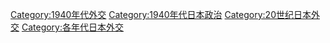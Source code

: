 [[Category:1940年代外交|Category:1940年代外交]]
[[Category:1940年代日本政治|Category:1940年代日本政治]]
[[Category:20世纪日本外交|Category:20世纪日本外交]]
[[Category:各年代日本外交|Category:各年代日本外交]]